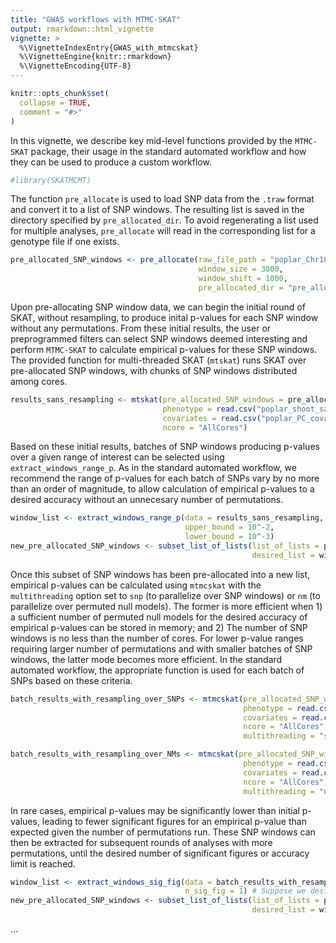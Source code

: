 ```yaml
---
title: "GWAS workflows with MTMC-SKAT"
output: rmarkdown::html_vignette
vignette: >
  %\VignetteIndexEntry{GWAS_with_mtmcskat}
  %\VignetteEngine{knitr::rmarkdown}
  %\VignetteEncoding{UTF-8}
---
```


```r
knitr::opts_chunk$set(
  collapse = TRUE,
  comment = "#>"
)
```

In this vignette, we describe key mid-level functions provided by the `MTMC-SKAT` package, their usage in the standard automated workflow and how they can be used to produce a custom workflow.
```r
#library(SKATMCMT)
```
The function `pre_allocate` is used to load SNP data from the `.traw` format and convert it to a list of SNP windows. The resulting list is saved in the directory specified by `pre_allocated_dir`. To avoid regenerating a list used for multiple analyses, `pre_allocate` will read in the corresponding list for a genotype file if one exists.

```r
pre_allocated_SNP_windows <- pre_allocate(raw_file_path = "poplar_Chr10_portion.traw",
                                          window_size = 3000,
                                          window_shift = 1000,
                                          pre_allocated_dir = "pre_allocated/")
```

Upon pre-allocating SNP window data, we can begin the initial round of SKAT, without resampling, to produce inital p-values for each SNP window without any permutations. From these initial results, the user or preprogrammed filters can select SNP windows deemed interesting and perform `MTMC-SKAT` to calculate empirical p-values for these SNP windows. The provided function for multi-threaded SKAT (`mtskat`) runs SKAT over pre-allocated SNP windows, with chunks of SNP windows distributed among cores.

```r
results_sans_resampling <- mtskat(pre_allocated_SNP_windows = pre_allocated_SNP_windows
                                  phenotype = read.csv("poplar_shoot_sample.csv"),
                                  covariates = read.csv("poplar_PC_covariates.csv"),
                                  ncore = "AllCores")
```

Based on these initial results, batches of SNP windows producing p-values over a given range of interest can be selected using `extract_windows_range_p`. As in the standard automated workflow, we recommend the range of p-values for each batch of SNPs vary by no more than an order of magnitude, to allow calculation of empirical p-values to a desired accuracy without an unnecesary number of permutations.

```r
window_list <- extract_windows_range_p(data = results_sans_resampling,
                                       upper_bound = 10^-2,
                                       lower_bound = 10^-3)
new_pre_allocated_SNP_windows <- subset_list_of_lists(list_of_lists = pre_allocated_SNP_windows,
                                                      desired_list = window_list)
```

Once this subset of SNP windows has been pre-allocated into a new list, empirical p-values can be calculated using `mtmcskat` with the `multithreading` option set to `snp` (to parallelize over SNP windows) or `nm` (to parallelize over permuted null models). The former is more efficient when 1) a sufficient number of permuted null models for the desired accuracy of empirical p-values can be stored in memory; and 2) The number of SNP windows is no less than the number of cores. For lower p-value ranges requiring larger number of permutations and with smaller batches of SNP windows, the latter mode becomes more efficient. In the standard automated workflow, the appropriate function is used for each batch of SNPs based on these criteria.

```r
batch_results_with_resampling_over_SNPs <- mtmcskat(pre_allocated_SNP_windows = new_pre_allocated_SNP_windows,
                                                    phenotype = read.csv("poplar_shoot_sample.csv"),
                                                    covariates = read.csv("poplar_PC_covariates.csv"),
                                                    ncore = "AllCores",
                                                    multithreading = "snp")
```

```r
batch_results_with_resampling_over_NMs <- mtmcskat(pre_allocated_SNP_windows = new_pre_allocated_SNP_windows,
                                                    phenotype = read.csv("poplar_shoot_sample.csv"),
                                                    covariates = read.csv("poplar_PC_covariates.csv"),
                                                    ncore = "AllCores",
                                                    multithreading = "nm")
```

In rare cases, empirical p-values may be significantly lower than initial p-values, leading to fewer significant figures for an empirical p-value than expected given the number of permutations run. These SNP windows can then be extracted for subsequent rounds of analyses with more permutations, until the desired number of significant figures or accuracy limit is reached.

```r
window_list <- extract_windows_sig_fig(data = batch_results_with_resampling_over_NMs,
                                       n_sig_fig = 1) # Suppose we desire two significant figures and thus want all windows for which empirical p-values only have one
new_pre_allocated_SNP_windows <- subset_list_of_lists(list_of_lists = pre_allocated_SNP_windows,
                                                      desired_list = window_list)
```

...
